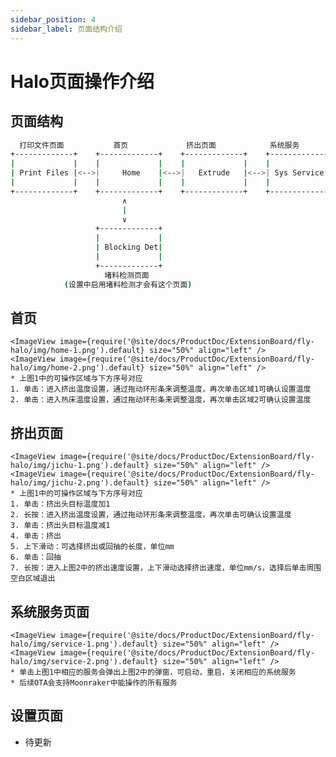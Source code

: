 ```yaml
---
sidebar_position: 4
sidebar_label: 页面结构介绍
---
```





# Halo页面操作介绍

## 页面结构

```bash
  打印文件页面           首页             挤出页面            系统服务             设置              设备信息
+-------------+    +-------------+    +-------------+    +-------------+    +-------------+    +-------------+
|             |    |             |    |             |    |             |    |             |    |             |
| Print Files |<-->|     Home    |<-->|   Extrude   |<-->| Sys Service |<-->|   Setting   |<-->|  Dev Info   |
|             |    |             |    |             |    |             |    |             |    |             |
+-------------+    +-------------+    +-------------+    +-------------+    +-------------+    +-------------+
                         ∧
                         |
                         ∨
                   +-------------+
                   |             |
                   | Blocking Det|
                   |             |
                   +-------------+
                     堵料检测页面
            (设置中启用堵料检测才会有这个页面)
```

## 首页

    <ImageView image={require('@site/docs/ProductDoc/ExtensionBoard/fly-halo/img/home-1.png').default} size="50%" align="left" />
    <ImageView image={require('@site/docs/ProductDoc/ExtensionBoard/fly-halo/img/home-2.png').default} size="50%" align="left" />
    * 上图1中的可操作区域与下方序号对应
    1. 单击：进入挤出温度设置，通过拖动环形条来调整温度，再次单击区域1可确认设置温度
    2. 单击：进入热床温度设置，通过拖动环形条来调整温度，再次单击区域2可确认设置温度

## 挤出页面

    <ImageView image={require('@site/docs/ProductDoc/ExtensionBoard/fly-halo/img/jichu-1.png').default} size="50%" align="left" />
    <ImageView image={require('@site/docs/ProductDoc/ExtensionBoard/fly-halo/img/jichu-2.png').default} size="50%" align="left" />
    * 上图1中的可操作区域与下方序号对应
    1. 单击：挤出头目标温度加1
    2. 长按：进入挤出温度设置，通过拖动环形条来调整温度，再次单击可确认设置温度
    3. 单击：挤出头目标温度减1
    4. 单击：挤出
    5. 上下滑动：可选择挤出或回抽的长度，单位mm
    6. 单击：回抽
    7. 长按：进入上图2中的挤出速度设置，上下滑动选择挤出速度，单位mm/s，选择后单击周围空白区域退出


## 系统服务页面

    <ImageView image={require('@site/docs/ProductDoc/ExtensionBoard/fly-halo/img/service-1.png').default} size="50%" align="left" />
    <ImageView image={require('@site/docs/ProductDoc/ExtensionBoard/fly-halo/img/service-2.png').default} size="50%" align="left" />
    * 单击上图1中相应的服务会弹出上图2中的弹窗，可启动，重启，关闭相应的系统服务
    * 后续OTA会支持Moonraker中能操作的所有服务


## 设置页面

* 待更新
